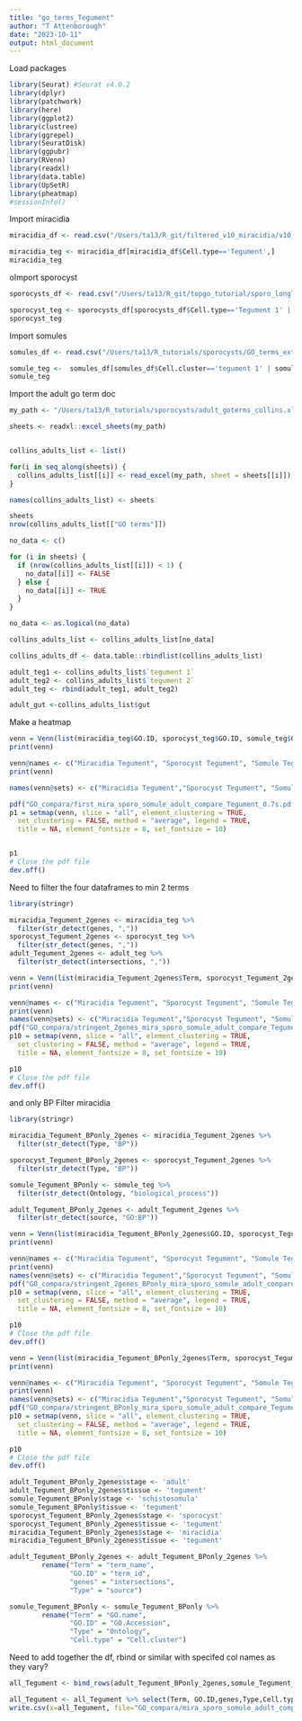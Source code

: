 ```yaml
---
title: "go_terms_Tegument"
author: "T Attenborough"
date: "2023-10-11"
output: html_document
---
```


Load packages
```r
library(Seurat) #Seurat v4.0.2
library(dplyr)
library(patchwork)
library(here)
library(ggplot2)
library(clustree)
library(ggrepel)
library(SeuratDisk)
library(ggpubr)
library(RVenn)
library(readxl)
library(data.table)
library(UpSetR)
library(pheatmap)
#sessionInfo()

```

Import miracidia 
```r
miracidia_df <- read.csv("/Users/ta13/R_git/filtered_v10_miracidia/v10_GO_genelists/topGO_summary_miracidia_onv10.csv", stringsAsFactors = FALSE, header = TRUE) #import the marker data from somule papaer
```

```r
miracidia_teg <- miracidia_df[miracidia_df$Cell.type=='Tegument',]
miracidia_teg
```

oImport sporocyst 
```r
sporocysts_df <- read.csv("/Users/ta13/R_git/topgo_tutorial/sporo_longlist_0.7/topGO_grouped_longlist_0.7_withCC.csv", stringsAsFactors = FALSE, header = TRUE) #import the marker data from somule papaer

sporocyst_teg <- sporocysts_df[sporocysts_df$Cell.type=='Tegument 1' | sporocysts_df$Cell.type=='Tegument 2' ,]
sporocyst_teg
```

Import somules 
```r
somules_df <- read.csv("/Users/ta13/R_tutorials/sporocysts/GO_terms_extracted_SuppFig2_nomotor.csv", stringsAsFactors = FALSE, header = TRUE) #import the marker data from somule papaer

somule_teg <-  somules_df[somules_df$Cell.cluster=='tegument 1' | somules_df$Cell.cluster=='tegument 2' ,]
somule_teg
```

Import the adult go term doc
```r
my_path <- "/Users/ta13/R_tutorials/sporocysts/adult_goterms_collins.xlsx"

sheets <- readxl::excel_sheets(my_path)


collins_adults_list <- list()

for(i in seq_along(sheets)) {
  collins_adults_list[[i]] <- read_excel(my_path, sheet = sheets[[i]])
}

names(collins_adults_list) <- sheets

sheets
nrow(collins_adults_list[["GO terms"]])

no_data <- c()

for (i in sheets) {
  if (nrow(collins_adults_list[[i]]) < 1) {
    no_data[[i]] <- FALSE
  } else {
    no_data[[i]] <- TRUE
  }
}

no_data <- as.logical(no_data)

collins_adults_list <- collins_adults_list[no_data]

collins_adults_df <- data.table::rbindlist(collins_adults_list)

```

```r
adult_teg1 <- collins_adults_list$`tegument 1`
adult_teg2 <- collins_adults_list$`tegument 2`
adult_teg <- rbind(adult_teg1, adult_teg2)

adult_gut <-collins_adults_list$gut
```

Make a heatmap
```r
venn = Venn(list(miracidia_teg$GO.ID, sporocyst_teg$GO.ID, somule_teg$GO.Accession, adult_teg$term_id, adult_gut$term_id))
print(venn)

venn@names <- c("Miracidia Tegument", "Sporocyst Tegument", "Somule Tegument", "Adult Tegument")
print(venn)
```

```r
names(venn@sets) <- c("Miracidia Tegument","Sporocyst Tegument", "Somule Tegument", "Adult Tegument", "Adult Gut")

pdf("GO_compara/first_mira_sporo_somule_adult_compare_Tegument_0.7s.pdf", width = 8, height = 15)
p1 = setmap(venn, slice = "all", element_clustering = TRUE,
  set_clustering = FALSE, method = "average", legend = TRUE,
  title = NA, element_fontsize = 8, set_fontsize = 10)


p1
# Close the pdf file
dev.off()
```

Need to filter the four dataframes to min 2 terms 
```r
library(stringr)

miracidia_Tegument_2genes <- miracidia_teg %>%
  filter(str_detect(genes, ","))
sporocyst_Tegument_2genes <- sporocyst_teg %>%
  filter(str_detect(genes, ","))
adult_Tegument_2genes <- adult_teg %>%
  filter(str_detect(intersections, ","))


```

```r
venn = Venn(list(miracidia_Tegument_2genes$Term, sporocyst_Tegument_2genes$Term, somule_teg$GO.name, adult_Tegument_2genes$term_name))
print(venn)

venn@names <- c("Miracidia Tegument", "Sporocyst Tegument", "Somule Tegument", "Adult Tegument")
print(venn)
names(venn@sets) <- c("Miracidia Tegument","Sporocyst Tegument", "Somule Tegument", "Adult Tegument")
pdf("GO_compara/stringent_2genes_mira_sporo_somule_adult_compare_Tegument_0.7s.pdf", width = 8, height = 6)
p10 = setmap(venn, slice = "all", element_clustering = TRUE,
  set_clustering = FALSE, method = "average", legend = TRUE,
  title = NA, element_fontsize = 8, set_fontsize = 10)

p10
# Close the pdf file
dev.off()
```


and only BP
Filter miracidia
```r
library(stringr)

miracidia_Tegument_BPonly_2genes <- miracidia_Tegument_2genes %>%
  filter(str_detect(Type, "BP"))
```

```r
sporocyst_Tegument_BPonly_2genes <- sporocyst_Tegument_2genes %>%
  filter(str_detect(Type, "BP"))
```

```r
somule_Tegument_BPonly <- somule_teg %>%
  filter(str_detect(Ontology, "biological_process"))
```

```r
adult_Tegument_BPonly_2genes <- adult_Tegument_2genes %>%
  filter(str_detect(source, "GO:BP"))
```

```r
venn = Venn(list(miracidia_Tegument_BPonly_2genes$GO.ID, sporocyst_Tegument_BPonly_2genes$GO.ID, somule_Tegument_BPonly$GO.Accession, adult_Tegument_BPonly_2genes$term_id))
print(venn)

venn@names <- c("Miracidia Tegument", "Sporocyst Tegument", "Somule Tegument", "Adult Tegument")
print(venn)
names(venn@sets) <- c("Miracidia Tegument","Sporocyst Tegument", "Somule Tegument", "Adult Tegument")
pdf("GO_compara/stringent_2genes_BPonly_mira_sporo_somule_adult_compare_Tegument_0.7s.pdf", width = 8, height = 6)
p10 = setmap(venn, slice = "all", element_clustering = TRUE,
  set_clustering = FALSE, method = "average", legend = TRUE,
  title = NA, element_fontsize = 8, set_fontsize = 10)

p10
# Close the pdf file
dev.off()
```

```r
venn = Venn(list(miracidia_Tegument_BPonly_2genes$Term, sporocyst_Tegument_BPonly_2genes$Term, somule_Tegument_BPonly$GO.name, adult_Tegument_BPonly_2genes$term_name))
print(venn)

venn@names <- c("Miracidia Tegument", "Sporocyst Tegument", "Somule Tegument", "Adult Tegument")
print(venn)
names(venn@sets) <- c("Miracidia Tegument","Sporocyst Tegument", "Somule Tegument", "Adult Tegument")
pdf("GO_compara/stringent_BPonly_mira_sporo_somule_adult_compare_Tegument_0.7s_names.pdf", width = 8, height = 6)
p10 = setmap(venn, slice = "all", element_clustering = TRUE,
  set_clustering = FALSE, method = "average", legend = TRUE,
  title = NA, element_fontsize = 8, set_fontsize = 10)

p10
# Close the pdf file
dev.off()
```

```r
adult_Tegument_BPonly_2genes$stage <- 'adult'
adult_Tegument_BPonly_2genes$tissue <- 'tegument'
somule_Tegument_BPonly$stage <- 'schistosomula'
somule_Tegument_BPonly$tissue <- 'tegument'
sporocyst_Tegument_BPonly_2genes$stage <- 'sporocyst'
sporocyst_Tegument_BPonly_2genes$tissue <- 'tegument'
miracidia_Tegument_BPonly_2genes$stage <- 'miracidia'
miracidia_Tegument_BPonly_2genes$tissue <- 'tegument'
```

```r
adult_Tegument_BPonly_2genes <- adult_Tegument_BPonly_2genes %>% 
        rename("Term" = "term_name",
               "GO.ID" = "term_id",
               "genes" = "intersections",
               "Type" = "source")

somule_Tegument_BPonly <- somule_Tegument_BPonly %>% 
        rename("Term" = "GO.name",
               "GO.ID" = "GO.Accession",
               "Type" = "Ontology",
               "Cell.type" = "Cell.cluster")
```


Need to add together the df, rbind or similar with specifed col names as they vary?
```r
all_Tegument <- bind_rows(adult_Tegument_BPonly_2genes,somule_Tegument_BPonly,sporocyst_Tegument_BPonly_2genes,miracidia_Tegument_BPonly_2genes)

all_Tegument <- all_Tegument %>% select(Term, GO.ID,genes,Type,Cell.type,stage,tissue)
write.csv(x=all_Tegument, file="GO_compara/mira_sporo_somule_adult_compare_Tegument_stringent_BP.csv")
```


































